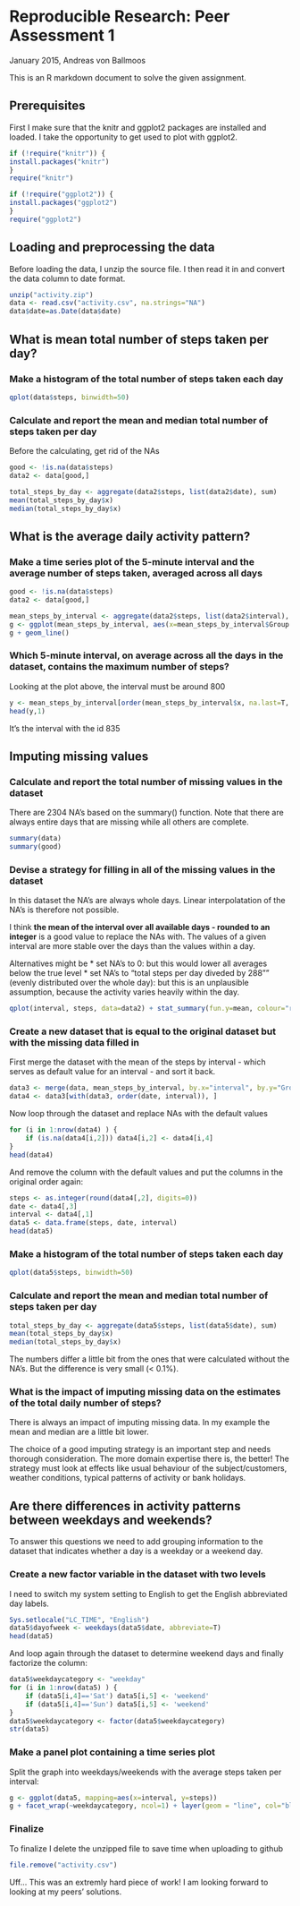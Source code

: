 # Reproducible Research: Peer Assessment 1
January 2015, Andreas von Ballmoos

This is an R markdown document to solve the given assignment.

## Prerequisites
First I make sure that the knitr and ggplot2 packages are installed and loaded. I take the opportunity to get used to plot with ggplot2.

```r
if (!require("knitr")) {
install.packages("knitr")
}
require("knitr") 

if (!require("ggplot2")) {
install.packages("ggplot2")
}
require("ggplot2") 
````

## Loading and preprocessing the data
Before loading the data, I unzip the source file. I then read it in and convert the data column to date format.
```r
unzip("activity.zip")
data <- read.csv("activity.csv", na.strings="NA")
data$date=as.Date(data$date)
```


## What is mean total number of steps taken per day?
### Make a histogram of the total number of steps taken each day
```r
qplot(data$steps, binwidth=50)
```

### Calculate and report the mean and median total number of steps taken per day
Before the calculating, get rid of the NAs
```r
good <- !is.na(data$steps)
data2 <- data[good,]

total_steps_by_day <- aggregate(data2$steps, list(data2$date), sum)
mean(total_steps_by_day$x)
median(total_steps_by_day$x)
```

## What is the average daily activity pattern?
### Make a time series plot of the 5-minute interval and the average number of steps taken, averaged across all days
```r
good <- !is.na(data$steps)
data2 <- data[good,]

mean_steps_by_interval <- aggregate(data2$steps, list(data2$interval), mean)
g <- ggplot(mean_steps_by_interval, aes(x=mean_steps_by_interval$Group.1, y=mean_steps_by_interval$x))
g + geom_line()
```

### Which 5-minute interval, on average across all the days in the dataset, contains the maximum number of steps?
Looking at the plot above, the interval must be around 800
```r
y <- mean_steps_by_interval[order(mean_steps_by_interval$x, na.last=T, decreasing =T),]
head(y,1)
```
It's the interval with the id 835

## Imputing missing values
### Calculate and report the total number of missing values in the dataset
There are 2304 NA's based on the summary() function. Note that there are always entire days that are missing while all others are complete. 
```r
summary(data)
summary(good)
```
### Devise a strategy for filling in all of the missing values in the dataset
In this dataset the NA's are always whole days. Linear interpolatation of the NA's is therefore not possible.

I think **the mean of the interval over all available days - rounded to an integer** is a good value to replace the NAs with. The values of a given interval are more stable over the days than the values within a day.

Alternatives might be
* set NA's to 0: but this would lower all averages below the true level
* set NA's to "total steps per day diveded by 288"" (evenly distributed over the whole day): but this is an unplausible assumption, because the activity varies heavily within the day.
 
```r
qplot(interval, steps, data=data2) + stat_summary(fun.y=mean, colour="red", geom="line", size=2)
```

### Create a new dataset that is equal to the original dataset but with the missing data filled in
First merge the dataset with the mean of the steps by interval - which serves as default value for an interval - and sort it back.
```r
data3 <- merge(data, mean_steps_by_interval, by.x="interval", by.y="Group.1")
data4 <- data3[with(data3, order(date, interval)), ]
```
Now loop through the dataset and replace NAs with the default values
```r
for (i in 1:nrow(data4) ) {
    if (is.na(data4[i,2])) data4[i,2] <- data4[i,4]
}
head(data4)
```
And remove the column with the default values and put the columns in the original order again:
```r
steps <- as.integer(round(data4[,2], digits=0))
date <- data4[,3]
interval <- data4[,1]
data5 <- data.frame(steps, date, interval)
head(data5)
```
### Make a histogram of the total number of steps taken each day
```r
qplot(data5$steps, binwidth=50)
```

### Calculate and report the mean and median total number of steps taken per day
```r
total_steps_by_day <- aggregate(data5$steps, list(data5$date), sum)
mean(total_steps_by_day$x)
median(total_steps_by_day$x)
```
The numbers differ a little bit from the ones that were calculated without the NA's. But the difference is very small (< 0.1%).

### What is the impact of imputing missing data on the estimates of the total daily number of steps?
There is always an impact of imputing missing data. In my example the mean and median are a little bit lower.

The choice of a good imputing strategy is an important step and needs thorough consideration. The more domain expertise there is, the better! The strategy must look at effects like usual behaviour of the subject/customers, weather conditions, typical patterns of activity or bank holidays.

## Are there differences in activity patterns between weekdays and weekends?
To answer this questions we need to add grouping information to the dataset that indicates whether a day is a weekday or a weekend day.

### Create a new factor variable in the dataset with two levels
I need to switch my system setting to English to get the English abbreviated day labels.
```r
Sys.setlocale("LC_TIME", "English")
data5$dayofweek <- weekdays(data5$date, abbreviate=T)
head(data5)
```
And loop again through the dataset to determine weekend days and finally factorize the column:
```r
data5$weekdaycategory <- "weekday"
for (i in 1:nrow(data5) ) {
    if (data5[i,4]=='Sat') data5[i,5] <- 'weekend'
    if (data5[i,4]=='Sun') data5[i,5] <- 'weekend'
}
data5$weekdaycategory <- factor(data5$weekdaycategory)
str(data5)
```

### Make a panel plot containing a time series plot
Split the graph into weekdays/weekends with the average steps taken per interval:
```r
g <- ggplot(data5, mapping=aes(x=interval, y=steps))
g + facet_wrap(~weekdaycategory, ncol=1) + layer(geom = "line", col="blue", stat = "summary", fun.y = "mean") + theme(strip.background = element_rect(fill="peachpuff")) + theme(panel.background = element_rect(fill = "white")) + labs(y="Number of steps", x="Interval") 
```

### Finalize
To finalize I delete the unzipped file to save time when uploading to github
```r
file.remove("activity.csv")
```

Uff... This was an extremly hard piece of work! I am looking forward to looking at my peers' solutions.
